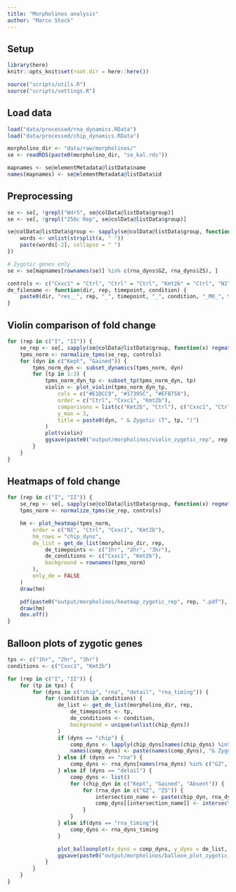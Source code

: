 ```yaml
---
title: "Morpholinos analysis"
author: "Marco Stock"
---
```


## Setup
```r
library(here)
knitr::opts_knit$set(root.dir = here::here())
```
```r
source("scripts/utils.R")
source("scripts/settings.R")
```

## Load data
```r
load("data/processed/rna_dynamics.RData")
load("data/processed/chip_dynamics.RData")

morpholino_dir <- "data/raw/morpholinos/"
se <- readRDS(paste0(morpholino_dir, "se_kal.rds"))

mapnames <- se@elementMetadata@listData$name
names(mapnames) <- se@elementMetadata@listData$id
```

## Preprocessing
```r
se <- se[, !grepl("Wdr5", se@colData@listData$group)]
se <- se[, !grepl("256c Rep", se@colData@listData$group)]

se@colData@listData$group <- sapply(se@colData@listData$group, function(x) {
    words <- unlist(strsplit(x, " "))
    paste(words[-2], collapse = " ")
})

# Zygotic genes only
se <- se[mapnames[rownames(se)] %in% c(rna_dyns$GZ, rna_dyns$ZS), ]

controls <- c("Cxxc1" = "Ctrl", "Ctrl" = "Ctrl", "Kmt2b" = "Ctrl", "NI" = "Ctrl")
de_filename <- function(dir, rep, timepoint, condition) {
    paste0(dir, "res__", rep, "_", timepoint, "_", condition, "_MO_", timepoint, "_vs_Ctrl_MO_", timepoint, ".rds")
}
```

## Violin comparison of fold change
```r
for (rep in c("I", "II")) {
    se_rep <- se[, sapply(se@colData@listData$group, function(x) regmatches(x, regexpr("\\b(I{1,3})\\b", x))) == rep]
    tpms_norm <- normalize_tpms(se_rep, controls)
    for (dyn in c("Kept", "Gained")) {
        tpms_norm_dyn <- subset_dynamics(tpms_norm, dyn)
        for (tp in 1:3) {
            tpms_norm_dyn_tp <- subset_tp(tpms_norm_dyn, tp)
            violin <- plot_violin(tpms_norm_dyn_tp,
                cols = c("#E1DCC9", "#17395C", "#EFB758"),
                order = c("Ctrl", "Cxxc1", "Kmt2b"),
                comparisons = list(c("Kmt2b", "Ctrl"), c("Cxxc1", "Ctrl")),
                y_max = 3,
                title = paste0(dyn, " & Zygotic (T", tp, ")")
            )
            plot(violin)
            ggsave(paste0("output/morpholinos/violin_zygotic_rep", rep, "_", dyn, "_t", tp, ".pdf"), width = 5, height = 4)
        }
    }
}
```

## Heatmaps of fold change
```r
for (rep in c("I", "II")) {
    se_rep <- se[, sapply(se@colData@listData$group, function(x) regmatches(x, regexpr("\\b(I{1,3})\\b", x))) == rep]
    tpms_norm <- normalize_tpms(se_rep, controls)

    hm <- plot_heatmap(tpms_norm,
        order = c("NI", "Ctrl", "Cxxc1", "Kmt2b"),
        hm_rows = "chip_dyns",
        de_list = get_de_list(morpholino_dir, rep,
            de_timepoints <- c("1hr", "2hr", "3hr"),
            de_conditions <- c("Cxxc1", "Kmt2b"),
            background = rownames(tpms_norm)
        ),
        only_de = FALSE
    )
    draw(hm)

    pdf(paste0("output/morpholinos/heatmap_zygotic_rep", rep, ".pdf"), width = 10, height = 5)
    draw(hm)
    dev.off()
}
```

## Balloon plots of zygotic genes
```r
tps <- c("1hr", "2hr", "3hr")
conditions <- c("Cxxc1", "Kmt2b")

for (rep in c("I", "II")) {
    for (tp in tps) {
        for (dyns in c("chip", "rna", "detail", "rna_timing")) {
            for (condition in conditions) {
                de_list <- get_de_list(morpholino_dir, rep,
                    de_timepoints <- tp,
                    de_conditions <- condition,
                    background = unique(unlist(chip_dyns))
                )
                if (dyns == "chip") {
                    comp_dyns <- lapply(chip_dyns[names(chip_dyns) %in% c("Kept", "Gained", "Absent")], function(x) intersect(x, c(rna_dyns$GZ, rna_dyns$ZS)))
                    names(comp_dyns) <- paste(names(comp_dyns), "& Zygotic")
                } else if (dyns == "rna") {
                    comp_dyns <- rna_dyns[names(rna_dyns) %in% c("GZ", "ZS")]
                } else if (dyns == "detail") {
                    comp_dyns <- list()
                    for (chip_dyn in c("Kept", "Gained", "Absent")) {
                        for (rna_dyn in c("GZ", "ZS")) {
                            intersection_name <- paste(chip_dyn, rna_dyn, sep = " & ")
                            comp_dyns[[intersection_name]] <- intersect(chip_dyns[[chip_dyn]], rna_dyns[[rna_dyn]])
                        }
                    }
                } else if(dyns == "rna_timing"){
                    comp_dyns <- rna_dyns_timing
                }

                plot_balloonplot(x_dyns = comp_dyns, y_dyns = de_list, limit = 200, x_caption = paste(dyns, "dynamics"), y_caption = "RNA expression")
                ggsave(paste0("output/morpholinos/balloon_plot_zygotic_rep", rep, "_", dyns, "_", tp, "_", condition, ".pdf"), width = 4, height = 4)
            }
        }
    }
}
```